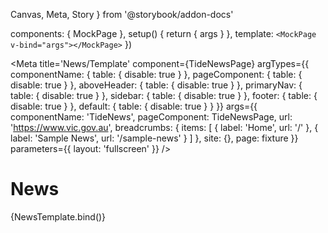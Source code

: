   Canvas,
  Meta,
  Story
} from '@storybook/addon-docs'


  components: {
    MockPage
  },
  setup() {
    return { args }
  },
  template: `<MockPage v-bind="args"></MockPage>`
})

<Meta
  title='News/Template'
  component={TideNewsPage}
  argTypes={{
    componentName: { table: { disable: true } },
    pageComponent: { table: { disable: true } },
    aboveHeader: { table: { disable: true } },
    primaryNav: { table: { disable: true } },
    sidebar: { table: { disable: true } },
    footer: { table: { disable: true } },
    default: { table: { disable: true } }
  }}
  args={{
    componentName: 'TideNews',
    pageComponent: TideNewsPage,
    url: 'https://www.vic.gov.au',
    breadcrumbs: {
      items: [
        { label: 'Home', url: '/' },
        { label: 'Sample News', url: '/sample-news' }
      ]
    },
    site: {},
    page: fixture
  }}
  parameters={{
    layout: 'fullscreen'
  }}
/>

# News

<Canvas>
  <Story name='Template'>
    {NewsTemplate.bind()}
  </Story>
</Canvas>
